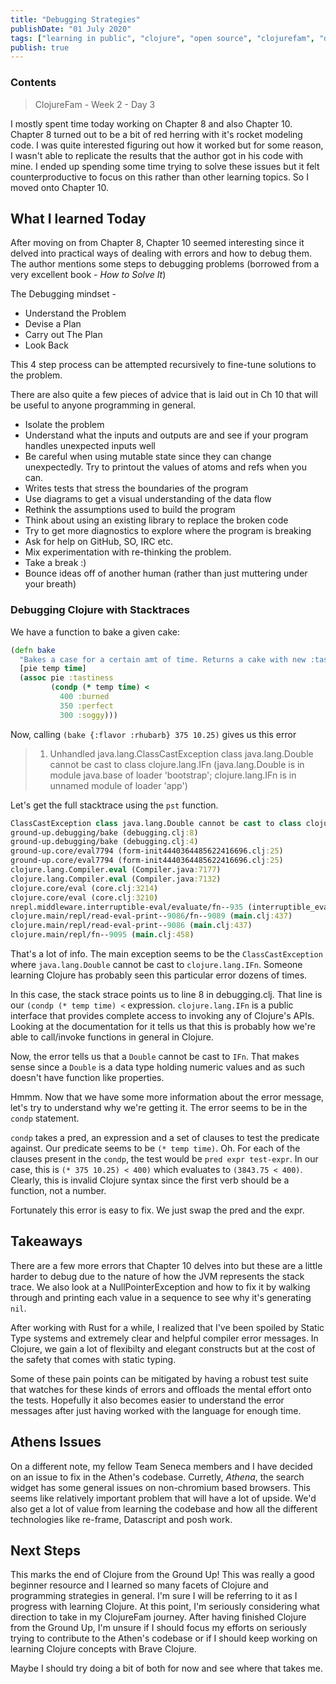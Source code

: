```yaml
---
title: "Debugging Strategies"
publishDate: "01 July 2020"
tags: ["learning in public", "clojure", "open source", "clojurefam", "debugging", "re-frame"]
publish: true
---
```


### Contents

> ClojureFam - Week 2 - Day 3

I mostly spent time today working on Chapter 8 and also Chapter 10. Chapter 8 turned out to be a bit of red herring with it's rocket modeling code. I was quite interested figuring out how it worked but for some reason, I wasn't able to replicate the results that the author got in his code with mine. I ended up spending some time trying to solve these issues but it felt counterproductive to focus on this rather than other learning topics. So I moved onto Chapter 10.

## What I learned Today

After moving on from Chapter 8, Chapter 10 seemed interesting since it delved into practical ways of dealing with errors and how to debug them. The author mentions some steps to debugging problems (borrowed from a very excellent book - _How to Solve It_)

The Debugging mindset -

- Understand the Problem
- Devise a Plan
- Carry out The Plan
- Look Back

This 4 step process can be attempted recursively to fine-tune solutions to the problem.

There are also quite a few pieces of advice that is laid out in Ch 10 that will be useful to anyone programming in general.

- Isolate the problem
- Understand what the inputs and outputs are and see if your program handles unexpected inputs well
- Be careful when using mutable state since they can change unexpectedly. Try to printout the values of atoms and refs when you can.
- Writes tests that stress the boundaries of the program
- Use diagrams to get a visual understanding of the data flow
- Rethink the assumptions used to build the program
- Think about using an existing library to replace the broken code
- Try to get more diagnostics to explore where the program is breaking
- Ask for help on GitHub, SO, IRC etc.
- Mix experimentation with re-thinking the problem.
- Take a break :)
- Bounce ideas off of another human (rather than just muttering under your breath)

### Debugging Clojure with Stacktraces

We have a function to bake a given cake:

```clojure
(defn bake
  "Bakes a case for a certain amt of time. Returns a cake with new :tastiness level"
  [pie temp time]
  (assoc pie :tastiness
         (condp (* temp time) <
           400 :burned
           350 :perfect
           300 :soggy)))

```

Now, calling `(bake {:flavor :rhubarb} 375 10.25)` gives us this error

> 1. Unhandled java.lang.ClassCastException
>    class java.lang.Double cannot be cast to class clojure.lang.IFn
>    (java.lang.Double is in module java.base of loader 'bootstrap';
>    clojure.lang.IFn is in unnamed module of loader 'app')

Let's get the full stacktrace using the `pst` function.

```clojure
ClassCastException class java.lang.Double cannot be cast to class clojure.lang.IFn (java.lang.Double is in module java.base of loader 'bootstrap'; clojure.lang.IFn is in unnamed module of loader 'app')
ground-up.debugging/bake (debugging.clj:8)
ground-up.debugging/bake (debugging.clj:4)
ground-up.core/eval7794 (form-init4440364485622416696.clj:25)
ground-up.core/eval7794 (form-init4440364485622416696.clj:25)
clojure.lang.Compiler.eval (Compiler.java:7177)
clojure.lang.Compiler.eval (Compiler.java:7132)
clojure.core/eval (core.clj:3214)
clojure.core/eval (core.clj:3210)
nrepl.middleware.interruptible-eval/evaluate/fn--935 (interruptible_eval.clj:91)
clojure.main/repl/read-eval-print--9086/fn--9089 (main.clj:437)
clojure.main/repl/read-eval-print--9086 (main.clj:437)
clojure.main/repl/fn--9095 (main.clj:458)
```

That's a lot of info. The main exception seems to be the `ClassCastException` where `java.lang.Double` cannot be cast to `clojure.lang.IFn`. Someone learning Clojure has probably seen this particular error dozens of times.

In this case, the stack strace points us to line 8 in debugging.clj. That line is our `(condp (* temp time) <` expression.
`clojure.lang.IFn` is a public interface that provides complete access to invoking any of Clojure's APIs. Looking at the documentation for it tells us that this is probably how we're able to call/invoke functions in general in Clojure.

Now, the error tells us that a `Double` cannot be cast to `IFn`. That makes sense since a `Double` is a data type holding numeric values and as such doesn't have function like properties.

Hmmm. Now that we have some more information about the error message, let's try to understand why we're getting it. The error seems to be in the `condp` statement.

`condp` takes a pred, an expression and a set of clauses to test the predicate against. Our predicate seems to be `(* temp time)`. Oh. For each of the clauses present in the `condp`, the test would be `pred expr test-expr`. In our case, this is `(* 375 10.25) < 400)` which evaluates to `(3843.75 < 400)`. Clearly, this is invalid Clojure syntax since the first verb should be a function, not a number.

Fortunately this error is easy to fix. We just swap the pred and the expr.

## Takeaways

There are a few more errors that Chapter 10 delves into but these are a little harder to debug due to the nature of how the JVM represents the stack trace. We also look at a NullPointerException and how to fix it by walking through and printing each value in a sequence to see why it's generating `nil`.

After working with Rust for a while, I realized that I've been spoiled by Static Type systems and extremely clear and helpful compiler error messages. In Clojure, we gain a lot of flexibilty and elegant constructs but at the cost of the safety that comes with static typing.

Some of these pain points can be mitigated by having a robust test suite that watches for these kinds of errors and offloads the mental effort onto the tests. Hopefully it also becomes easier to understand the error messages after just having worked with the language for enough time.

## Athens Issues

On a different note, my fellow Team Seneca members and I have decided on an issue to fix in the Athen's codebase. Curretly, _Athena_, the search widget has some general issues on non-chromium based browsers. This seems like relatively important problem that will have a lot of upside. We'd also get a lot of value from learning the codebase and how all the different technologies like re-frame, Datascript and posh work.

## Next Steps

This marks the end of Clojure from the Ground Up! This was really a good beginner resource and I learned so many facets of Clojure and programming strategies in general. I'm sure I will be referring to it as I progress with learning Clojure.
At this point, I'm seriously considering what direction to take in my ClojureFam journey. After having finished Clojure from the Ground Up, I'm unsure if I should focus my efforts on seriously trying to contribute to the Athen's codebase or if I should keep working on learning Clojure concepts with Brave Clojure.

Maybe I should try doing a bit of both for now and see where that takes me.
